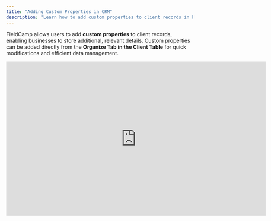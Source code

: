 ```yaml
---
title: "Adding Custom Properties in CRM"
description: "Learn how to add custom properties to client records in FieldCamp."
---
```


FieldCamp allows users to add **custom properties** to client records, enabling businesses to store additional, relevant details. Custom properties can be added directly from the **Organize Tab in the Client Table** for quick modifications and efficient data management.

<iframe width="700" height="415" src="https://www.youtube.com/embed/DRKtmnpvq0E?si=GZ9W7tlh-Jw6P_uP" title="YouTube video player" frameborder="0" allow="accelerometer; autoplay; clipboard-write; encrypted-media; gyroscope; picture-in-picture; web-share" referrerpolicy="strict-origin-when-cross-origin" allowfullscreen />

### 1. Adding Custom Fields via the Organize Tab in the Client Table

#### Access the Client Table

* Navigate to the **Clients** section from the main menu.

* Click the **Organize** button at the top-right corner.

#### Add a Custom Field

* Select **Properties** from the Organize menu.

* Click **“+ Add Property”**.

* Enter the field name and choose a field type:

  * **Text**: Freeform input (e.g., Notes, Client Interests)

  * **Dropdown**: Predefined choices (e.g., Membership Level: Bronze, Silver, Gold)

  * **Date**: Calendar selection (e.g., Contract Start Date)

  * **Checkbox**: Yes/No or True/False fields (e.g., Subscribed to Newsletter)

* Click **Apply** to save the property.

### 2. Applying Custom Fields to Clients

* When **adding or editing a client**, the custom fields will now appear in the client form.

* Enter the relevant data (e.g., Preferred Contact Method: Email).

* Click **Save** to update the record.

### 3. Managing Custom Fields

* **Edit Fields**: Return to the **Organize Tab** to modify field names or types.

* **Delete Fields**: Remove unnecessary fields using the delete option in the **Organize Tab**.

## Key Benefits of Custom Properties

* **Enhanced Client Data**: Capture additional details tailored to your business needs.

* **Flexible Configuration**: Quickly add or modify fields via the **Organize Tab**.

* **Improved Organization**: Categorize and filter clients using custom properties.

* **Scalable CRM**: Adapt FieldCamp to store unique data relevant to your business.

With **FieldCamp’s custom properties feature**, businesses can personalize their CRM experience, ensuring relevant client information is always at hand.